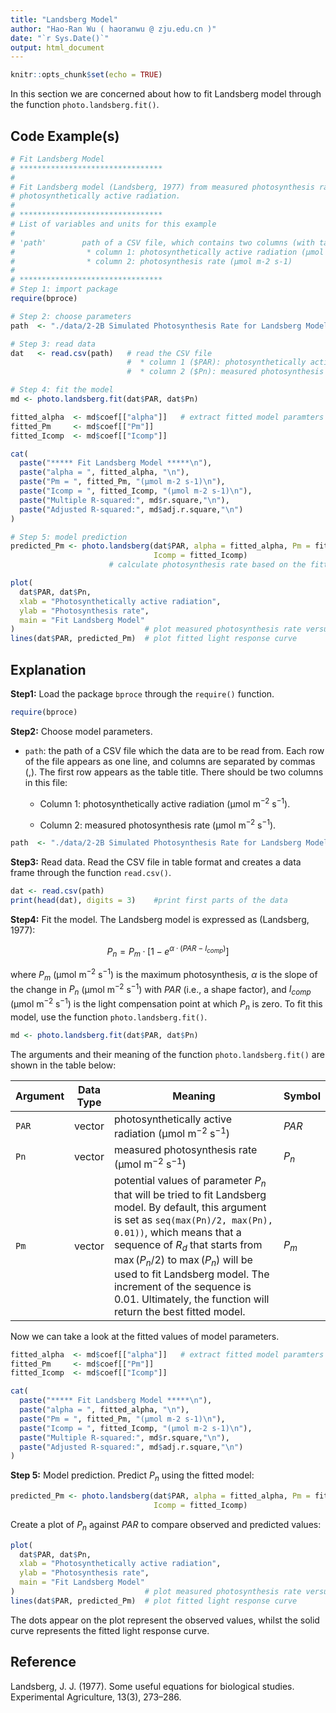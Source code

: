 ```yaml
---
title: "Landsberg Model"
author: "Hao-Ran Wu ( haoranwu @ zju.edu.cn )"
date: "`r Sys.Date()`"
output: html_document
---
```


```r
knitr::opts_chunk$set(echo = TRUE)
```

In this section we are concerned about how to fit Landsberg model through the function `photo.landsberg.fit()`.

## Code Example(s)

```r
# Fit Landsberg Model
# ********************************
#
# Fit Landsberg model (Landsberg, 1977) from measured photosynthesis rate and
# photosynthetically active radiation.
#
# ********************************
# List of variables and units for this example
#
# 'path'        path of a CSV file, which contains two columns (with table titles)
#                * column 1: photosynthetically active radiation (μmol m-2 s-1)
#                * column 2: photosynthesis rate (μmol m-2 s-1)
#
# ********************************
# Step 1: import package
require(bproce)

# Step 2: choose parameters
path  <- "./data/2-2B Simulated Photosynthesis Rate for Landsberg Model.csv"

# Step 3: read data
dat   <- read.csv(path)   # read the CSV file
                          #  * column 1 ($PAR): photosynthetically active radiation
                          #  * column 2 ($Pn): measured photosynthesis rate

# Step 4: fit the model
md <- photo.landsberg.fit(dat$PAR, dat$Pn)

fitted_alpha  <- md$coef[["alpha"]]   # extract fitted model paramters
fitted_Pm     <- md$coef[["Pm"]]
fitted_Icomp  <- md$coef[["Icomp"]] 

cat(
  paste("***** Fit Landsberg Model *****\n"),
  paste("alpha = ", fitted_alpha, "\n"),
  paste("Pm = ", fitted_Pm, "(μmol m-2 s-1)\n"),
  paste("Icomp = ", fitted_Icomp, "(μmol m-2 s-1)\n"),
  paste("Multiple R-squared:", md$r.square,"\n"),
  paste("Adjusted R-squared:", md$adj.r.square,"\n")
)

# Step 5: model prediction
predicted_Pm <- photo.landsberg(dat$PAR, alpha = fitted_alpha, Pm = fitted_Pm,
                                Icomp = fitted_Icomp)
                      # calculate photosynthesis rate based on the fitted model

plot(
  dat$PAR, dat$Pn,
  xlab = "Photosynthetically active radiation",
  ylab = "Photosynthesis rate",
  main = "Fit Landsberg Model"
)                             # plot measured photosynthesis rate versus PAR
lines(dat$PAR, predicted_Pm)  # plot fitted light response curve
```

## Explanation

**Step1:** Load the package `bproce` through the `require()` function.

```r
require(bproce)
```

**Step2:** Choose model parameters.

-   `path`: the path of a CSV file which the data are to be read from. Each row of the file appears as one line, and columns are separated by commas (,). The first row appears as the table title. There should be two columns in this file:

    -   Column 1: photosynthetically active radiation (µmol m^−2^ s^−1^).

    -   Column 2: measured photosynthesis rate (µmol m^−2^ s^−1^).

```r
path  <- "./data/2-2B Simulated Photosynthesis Rate for Landsberg Model.csv"
```

**Step3:** Read data. Read the CSV file in table format and creates a data frame through the function `read.csv()`.

```r
dat <- read.csv(path)
print(head(dat), digits = 3)    #print first parts of the data
```

**Step4:** Fit the model. The Landsberg model is expressed as (Landsberg, 1977):

$$
P_n=P_m·[1-e^{\alpha·(PAR-I_{comp})}]
$$

where $P_m$ (µmol m^−2^ s^−1^) is the maximum photosynthesis, *α* is the slope of the change in $P_n$ (µmol m^−2^ s^−1^) with $PAR$ (i.e., a shape factor), and $I_{comp}$ (µmol m^−2^ s^−1^) is the light compensation point at which $P_n$ is zero. To fit this model, use the function `photo.landsberg.fit()`.

```r
md <- photo.landsberg.fit(dat$PAR, dat$Pn)
```

The arguments and their meaning of the function `photo.landsberg.fit()` are shown in the table below:

| Argument | Data Type | Meaning                                                                                                                                                                                                                                                                                                                                                                         | Symbol |
|----------|-----------|---------------------------------------------------------------------------------------------------------------------------------------------------------------------------------------------------------------------------------------------------------------------------------------------------------------------------------------------------------------------------------|--------|
| `PAR`    | vector    | photosynthetically active radiation (µmol m^−2^ s^−1^)                                                                                                                                                                                                                                                                                                                          | $PAR$  |
| `Pn`     | vector    | measured photosynthesis rate (µmol m^−2^ s^−1^)                                                                                                                                                                                                                                                                                                                                 | $P_n$  |
| `Pm`     | vector    | potential values of parameter $P_n$ that will be tried to fit Landsberg model. By default, this argument is set as `seq(max(Pn)/2, max(Pn), 0.01))`, which means that a sequence of $R_d$ that starts from $\max(P_n/2)$ to $\max(P_n)$ will be used to fit Landsberg model. The increment of the sequence is 0.01. Ultimately, the function will return the best fitted model. | $P_m$  |

Now we can take a look at the fitted values of model parameters.

```r
fitted_alpha  <- md$coef[["alpha"]]   # extract fitted model paramters
fitted_Pm     <- md$coef[["Pm"]]
fitted_Icomp  <- md$coef[["Icomp"]] 

cat(
  paste("***** Fit Landsberg Model *****\n"),
  paste("alpha = ", fitted_alpha, "\n"),
  paste("Pm = ", fitted_Pm, "(μmol m-2 s-1)\n"),
  paste("Icomp = ", fitted_Icomp, "(μmol m-2 s-1)\n"),
  paste("Multiple R-squared:", md$r.square,"\n"),
  paste("Adjusted R-squared:", md$adj.r.square,"\n")
)
```

**Step 5:** Model prediction. Predict $P_n$ using the fitted model:

```r
predicted_Pm <- photo.landsberg(dat$PAR, alpha = fitted_alpha, Pm = fitted_Pm,
                                Icomp = fitted_Icomp)
```

Create a plot of $P_n$ against $PAR$ to compare observed and predicted values:

```r
plot(
  dat$PAR, dat$Pn,
  xlab = "Photosynthetically active radiation",
  ylab = "Photosynthesis rate",
  main = "Fit Landsberg Model"
)                             # plot measured photosynthesis rate versus PAR
lines(dat$PAR, predicted_Pm)  # plot fitted light response curve
```

The dots appear on the plot represent the observed values, whilst the solid curve represents the fitted light response curve.

## Reference

Landsberg, J. J. (1977). Some useful equations for biological studies. Experimental Agriculture, 13(3), 273--286.
